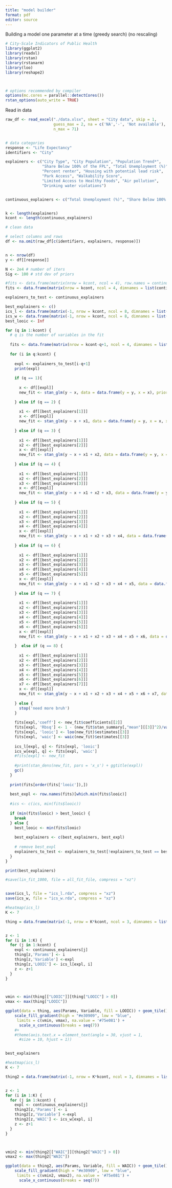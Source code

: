 ```yaml
---
title: "model builder"
format: pdf
editor: source
---
```


Building a model one parameter at a time (greedy search) (no rescaling)

```r
# City-Scale Indicators of Public Health
library(ggplot2)
library(readxl)
library(rstan)
library(rstanarm)
library(loo)
library(reshape2)



# options recommended by compiler
options(mc.cores = parallel::detectCores())
rstan_options(auto_write = TRUE)

```

Read in data

```r


raw_df <- read_excel("./data.xlsx", sheet = "City data", skip = 1, 
                     guess_max = 2, na = c('NA','-', 'Not available'), 
                     n_max = 71)


# data categories
response <- "Life Expectancy"
identifiers <- "City"

explainers <- c("City Type", "City Population", "Population Trend*", 
                "Share Below 100% of the FPL", "Total Unemployment (%)", 
                "Percent renter", "Housing with potential lead risk", 
                "Park Access", "Walkability Score", 
                "Limited Access to Healthy Foods", "Air pollution", 
                "Drinking water violations")


continuous_explainers <- c("Total Unemployment (%)", "Share Below 100% of the FPL", "Housing with potential lead risk", "Air pollution", "Limited Access to Healthy Foods", "Park Access", "Percent renter", "Walkability Score", "Drinking water violations", "City Population")


k <- length(explainers)
kcont <- length(continuous_explainers)
```

```r

# clean data

# select columns and rows
df <- na.omit(raw_df[c(identifiers, explainers, response)])


n <- nrow(df)
y <- df[[response]]
```

```r

N <- 2e4 # number of iters
Sig <- 100 # std dev of priors

#fits <- data.frame(matrix(nrow = kcont, ncol = 4), row.names = continuous_explainers, col.names = c("coeff", "Rbsq", "looic", "waic"))
fits <- data.frame(matrix(nrow = kcont, ncol = 4, dimnames = list(continuous_explainers, c("coeff", "Rbsq", "looic", "waic"))))

explainers_to_test <- continuous_explainers

best_explainers <- c()
ics_l <- data.frame(matrix(-1, nrow = kcont, ncol = 8, dimnames = list(continuous_explainers, seq(length = 8))))
ics_w <- data.frame(matrix(-1, nrow = kcont, ncol = 8, dimnames = list(continuous_explainers, seq(length = 8))))
best_looic <- Inf

for (q in 1:kcont) {
  # q is the number of variables in the fit
  
  fits <- data.frame(matrix(nrow = kcont-q+1, ncol = 4, dimnames = list(explainers_to_test, c("coeff", "Rbsq", "looic", "waic"))))
  
  for (i in q:kcont) {
    
    expl <- explainers_to_test[i-q+1]
    print(expl)
    
    if (q == 1){
      
      x <- df[[expl]]
      new_fit <- stan_glm(y ~ x, data = data.frame(y = y, x = x), prior = normal(0,Sig), chains = 4, iter = N, warmup = N/2)
    
    } else if (q == 2) {
      
      x1 <- df[[best_explainers[1]]]
      x <- df[[expl]]
      new_fit <- stan_glm(y ~ x + x1, data = data.frame(y = y, x = x, x1 = x1), prior = normal(0,Sig), chains = 4, iter = N, warmup = N/2)
    
    } else if (q == 3) {
      
      x1 <- df[[best_explainers[1]]]
      x2 <- df[[best_explainers[2]]]
      x <- df[[expl]]
      new_fit <- stan_glm(y ~ x + x1 + x2, data = data.frame(y = y, x = x, x1 = x1, x2 = x2), prior = normal(0,Sig), chains = 4, iter = N, warmup = N/2)
      
    } else if (q == 4) {
      
      x1 <- df[[best_explainers[1]]]
      x2 <- df[[best_explainers[2]]]
      x3 <- df[[best_explainers[3]]]
      x <- df[[expl]]
      new_fit <- stan_glm(y ~ x + x1 + x2 + x3, data = data.frame(y = y, x = x, x1 = x1, x2 = x2, x3 = x3), prior = normal(0,Sig), chains = 4, iter = N, warmup = N/2)
      
    } else if (q == 5) {
      
      x1 <- df[[best_explainers[1]]]
      x2 <- df[[best_explainers[2]]]
      x3 <- df[[best_explainers[3]]]
      x4 <- df[[best_explainers[4]]]
      x <- df[[expl]]
      new_fit <- stan_glm(y ~ x + x1 + x2 + x3 + x4, data = data.frame(y = y, x = x, x1 = x1, x2 = x2, x3 = x3, x4 = x4), prior = normal(0,Sig), chains = 4, iter = N, warmup = N/2)
      
    } else if (q == 6) {
      
      x1 <- df[[best_explainers[1]]]
      x2 <- df[[best_explainers[2]]]
      x3 <- df[[best_explainers[3]]]
      x4 <- df[[best_explainers[4]]]
      x5 <- df[[best_explainers[5]]]
      x <- df[[expl]]
      new_fit <- stan_glm(y ~ x + x1 + x2 + x3 + x4 + x5, data = data.frame(y = y, x = x, x1 = x1, x2 = x2, x3 = x3, x4 = x4, x5 = x5), prior = normal(0,Sig), chains = 4, iter = N, warmup = N/2)
      
    } else if (q == 7) {
      
      x1 <- df[[best_explainers[1]]]
      x2 <- df[[best_explainers[2]]]
      x3 <- df[[best_explainers[3]]]
      x4 <- df[[best_explainers[4]]]
      x5 <- df[[best_explainers[5]]]
      x6 <- df[[best_explainers[6]]]
      x <- df[[expl]]
      new_fit <- stan_glm(y ~ x + x1 + x2 + x3 + x4 + x5 + x6, data = data.frame(y = y, x = x, x1 = x1, x2 = x2, x3 = x3, x4 = x4, x5 = x5, x6 = x6), prior = normal(0,Sig), chains = 4, iter = N, warmup = N/2)
      
    }  else if (q == 8) {
      
      x1 <- df[[best_explainers[1]]]
      x2 <- df[[best_explainers[2]]]
      x3 <- df[[best_explainers[3]]]
      x4 <- df[[best_explainers[4]]]
      x5 <- df[[best_explainers[5]]]
      x6 <- df[[best_explainers[6]]]
      x7 <- df[[best_explainers[7]]]
      x <- df[[expl]]
      new_fit <- stan_glm(y ~ x + x1 + x2 + x3 + x4 + x5 + x6 + x7, data = data.frame(y = y, x = x, x1 = x1, x2 = x2, x3 = x3, x4 = x4, x5 = x5, x6 = x6, x7 = x7), prior = normal(0,Sig), chains = 4, iter = N, warmup = N/2)
      
    } else {
      stop('need more bruh')
    }
    
    fits[expl,'coeff'] <- new_fit$coefficients[[2]]
    fits[expl, 'Rbsq'] <- 1 - (new_fit$stan_summary[,"mean"][[3]]^2)/var(y)
    fits[expl, 'looic'] <- loo(new_fit)$estimates[[3]]
    fits[expl, 'waic'] <- waic(new_fit)$estimates[[3]]
    
    ics_l[expl, q] <- fits[expl, 'looic']
    ics_w[expl, q] <- fits[expl, 'waic']
    #fits[expl] <- new_fit
    
    #print(stan_dens(new_fit, pars = 'x_s') + ggtitle(expl))
    gc()
  }
  
  print(fits[order(fits['looic']),])
  
  best_expl <- row.names(fits)[which.min(fits$looic)]
  
  #ics <- c(ics, min(fits$looic))
  
  if (min(fits$looic) > best_looic) {
    break
  } else {
    best_looic <- min(fits$looic)
    
    best_explainers <- c(best_explainers, best_expl)
    
    # remove best_expl
    explainers_to_test <- explainers_to_test[!explainers_to_test == best_expl]
  }
}

```

```r

print(best_explainers)

```

```r

#save(lin_fit_1000, file = all_fit_file, compress = "xz")


save(ics_l, file = "ics_l.rda", compress = "xz")
save(ics_w, file = "ics_w.rda", compress = "xz")

```

```r

#heatmap(ics_l)
K <- 7

thing = data.frame(matrix(-1, nrow = K*kcont, ncol = 3, dimnames = list(NULL, c("Params", "Variable", "LOOIC"))))


z <- 1
for (i in 1:K) {
  for (j in 1:kcont) {
    expl <- continuous_explainers[j]
    thing[z,'Params'] <- i
    thing[z,'Variable'] <-expl
    thing[z,'LOOIC'] <- ics_l[expl, i]
    z <- z+1
  }
}




```

```r

vmin <- min(thing[["LOOIC"]][thing["LOOIC"] > 0])
vmax <- max(thing["LOOIC"])

ggplot(data = thing, aes(Params, Variable, fill = LOOIC)) + geom_tile() + 
    scale_fill_gradient(high = "#e30909", low = "blue", 
     limits = c(vmin, vmax), na.value = '#75e081') + 
      scale_x_continuous(breaks = seq(7)) 
    #+ 
    #theme(axis.text.x = element_text(angle = 30, vjust = 1, 
      #size = 10, hjust = 1))



```

```r

best_explainers

```

```r

#heatmap(ics_l)
K <- 7

thing2 = data.frame(matrix(-1, nrow = K*kcont, ncol = 3, dimnames = list(NULL, c("Params", "Variable", "WAIC"))))


z <- 1
for (i in 1:K) {
  for (j in 1:kcont) {
    expl <- continuous_explainers[j]
    thing2[z,'Params'] <- i
    thing2[z,'Variable'] <-expl
    thing2[z,'WAIC'] <- ics_w[expl, i]
    z <- z+1
  }
}




```

```r

vmin2 <- min(thing2[["WAIC"]][thing2["WAIC"] > 0])
vmax2 <- max(thing2["WAIC"])

ggplot(data = thing2, aes(Params, Variable, fill = WAIC)) + geom_tile() + 
    scale_fill_gradient(high = "#e30909", low = "blue", 
     limits = c(vmin2, vmax2), na.value = '#75e081') + 
      scale_x_continuous(breaks = seq(7)) 



```

